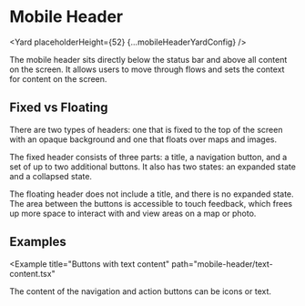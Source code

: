 <!--
Copyright (c) Uber Technologies, Inc.

This source code is licensed under the MIT license found in the
LICENSE file in the root directory of this source tree.
-->






# Mobile Header

<Yard placeholderHeight={52} {...mobileHeaderYardConfig} />

The mobile header sits directly below the status bar and above all content on the screen.
It allows users to move through flows and sets the context for content on the screen.

## Fixed vs Floating

There are two types of headers: one that is fixed to the top of the screen with an opaque
background and one that floats over maps and images.

The fixed header consists of three parts: a title, a navigation button, and a set of up to two
additional buttons. It also has two states: an expanded state and a collapsed state.

The floating header does not include a title, and there is no expanded state. The area between
the buttons is accessible to touch feedback, which frees up more space to interact with and view
areas on a map or photo.

## Examples

<Example title="Floating header" path="mobile-header/floating.tsx">
  <FloatingMobileHeader />
</Example>

<Example
  title="Buttons with text content"
  path="mobile-header/text-content.tsx"
>
  <TextContentMobileHeader />
</Example>

The content of the navigation and action buttons can be icons or text.

<Exports
  component={MobileHeaderExports}
  title="MobileHeader exports"
  path="baseui/mobile-header"
/>

